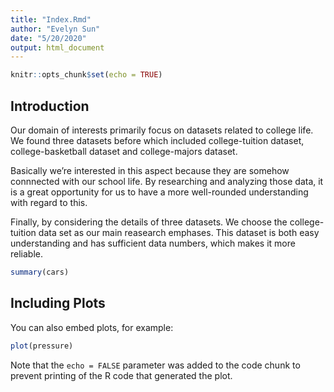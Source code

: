 ```yaml
---
title: "Index.Rmd"
author: "Evelyn Sun"
date: "5/20/2020"
output: html_document
---
```


```r
knitr::opts_chunk$set(echo = TRUE)
```

## Introduction
Our domain of interests primarily focus on datasets related to college life. We found three datasets before which included college-tuition dataset, college-basketball dataset and college-majors dataset. 

Basically we're interested in this aspect because they are somehow connnected with our school life. By researching and analyzing those data, it is a great opportunity for us to have a more well-rounded understanding with regard to this. 

Finally, by considering the details of three datasets. We choose the college-tuition data set as our main reasearch emphases. This dataset is both easy understanding and has sufficient data numbers, which makes it more reliable. 


```r
summary(cars)
```

## Including Plots

You can also embed plots, for example:

```r
plot(pressure)
```

Note that the `echo = FALSE` parameter was added to the code chunk to prevent printing of the R code that generated the plot.
